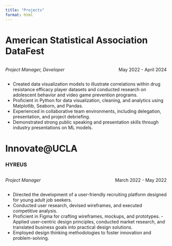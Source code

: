 ```yaml
---
title: "Projects"
format: html
---
```


# American Statistical Association DataFest

::: {style="overflow: hidden;"}
::: {style="float: left;"}
*Project Manager, Developer*
:::

::: {style="float: right;"}
May 2022 - April 2024
:::
:::

-   Created data visualization models to illustrate correlations within drug resistance efficacy player datasets and conducted research on adolescent behavior and video game prevention programs.
-   Proficient in Python for data visualization, cleaning, and analytics using Matplotlib, Seaborn, and Pandas.
-   Experienced in collaborative team environments, including delegation, presentation, and project debriefing.
-   Demonstrated strong public speaking and presentation skills through industry presentations on ML models.

# Innovate\@UCLA

### HYREUS

::: {style="overflow: hidden;"}
::: {style="float: left;"}
*Project Manager*
:::

::: {style="float: right;"}
March 2022 - May 2022
:::
:::

-   Directed the development of a user-friendly recruiting platform designed for young adult job seekers.
-   Conducted user research, devised wireframes, and executed competitive analysis.
-   Proficient in Figma for crafting wireframes, mockups, and prototypes. - Applied user-centric design principles, conducted market research, and translated business goals into practical design solutions.
-   Employed design thinking methodologies to foster innovation and problem-solving.
